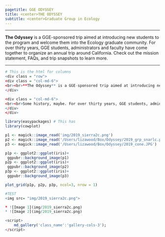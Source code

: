 ```yaml
---
pagetitle: GGE ODYSSEY
title: <center>THE ODYSSEY
subtitle: <center>Graduate Group in Ecology 
---
```


***

**The Odyssey** is a GGE-sponsored trip aimed at introducing new students to the program and welcome them into the Ecology graduate community. For over thirty years, GGE students, administrators and faculty have come together to organize an annual trip around California. Check out the mission statement, FAQs, and trip snapshots to learn more.

***

```r
# This is the html for columns
<div class = "row">
<div class = "col-md-6">
<br><br>**The Odyssey** is a GGE-sponsored trip aimed at introducing new students to the program and welcome them into the Ecology graduate community. Or some words that briefly summarize the mission...
</div>

<div class = "col-md-6">
<br><br>Some history, maybe. For over thirty years, GGE students, administrators and faculty have come together to organize an annual trip around California. Some more history that emphasizes the legacy.
</div>
</div>
```



```r
library(easypackages) # This has 
library(cowplot)
```


```r

p1 <- magick::image_read('img/2019_sierra2c.png') 
p2 <- magick::image_read('/Users/lizawood/Box/Odyssey/2019_grp_snarlc.png')
p3 <- magick::image_read('/Users/lizawood/Box/Odyssey/2019_cone.JPG')

p1p <- ggplot2::ggplot(iris)+
 ggpubr::background_image(p1)
p2p <- ggplot2::ggplot(iris)+
 ggpubr::background_image(p2)
p3p <- ggplot2::ggplot(iris)+
 ggpubr::background_image(p3)

plot_grid(p1p, p2p, p3p, ncol=3, nrow = 1)
```

```r

#TEST
<img src= "img/2019_sierra2c.png">

* ![Image 1](img/2019_sierra2c.png)
* ![Image 2](img/2019_sierra2c.png)

<script>
    md_gallery('class_name':'gallery-cols-3');
</script>
```

